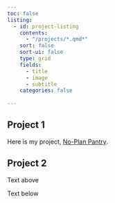 ```yaml
---
toc: false
listing: 
  - id: project-listing
    contents: 
      - "/projects/*.qmd*"
    sort: false
    sort-ui: false
    type: grid
    fields: 
      - title
      - image
      - subtitle
    categories: false
    
---
```


<!-- To list projects manually -->
## Project 1

Here is my project, [No-Plan Pantry](https://github.com/jade-y-liang/no-plan-pantry).

## Project 2

Text above

<!-- To list projects automatically -->
:::project-listing
:::

Text below





